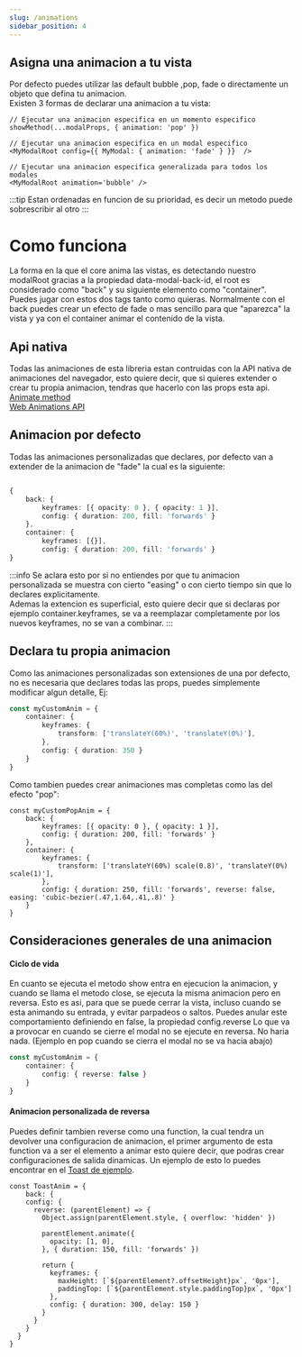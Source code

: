 ```yaml
---
slug: /animations
sidebar_position: 4
---
```



## Asigna una animacion a tu vista
Por defecto puedes utilizar las default <Highlight>bubble</Highlight> ,<Highlight>pop</Highlight>, <Highlight>fade</Highlight> o directamente un objeto que defina tu animacion.<br/>
Existen 3 formas de declarar una animacion a tu vista:
```tsx
// Ejecutar una animacion especifica en un momento especifico
showMethod(...modalProps, { animation: 'pop' })
```
```tsx
// Ejecutar una animacion especifica en un modal especifico
<MyModalRoot config={{ MyModal: { animation: 'fade' } }}  />
```
```tsx
// Ejecutar una animacion especifica generalizada para todos los modales
<MyModalRoot animation='bubble' />
```
:::tip
Estan ordenadas en funcion de su prioridad, es decir un metodo puede sobrescribir al otro
:::

# Como funciona

La forma en la que el core anima las vistas, es detectando nuestro modalRoot gracias a la propiedad <Highlight>data-modal-back-id</Highlight>, el root es considerado como "back" y su siguiente elemento como "container".
Puedes jugar con estos dos tags tanto como quieras. Normalmente con el back puedes crear un efecto de fade o mas sencillo para que "aparezca" la vista y ya con el container animar el contenido de la vista.


## Api nativa

Todas las animaciones de esta libreria estan contruidas con la API nativa de animaciones del navegador, esto quiere decir, que si quieres extender o crear tu propia animacion, tendras que hacerlo con las props esta api.<br/>
[Animate method](https://developer.mozilla.org/en-US/docs/Web/API/Element/animate)<br/>
[Web Animations API](https://developer.mozilla.org/en-US/docs/Web/API/Web_Animations_API)<br/>

## Animacion por defecto

Todas las animaciones personalizadas que declares, por defecto van a extender de la animacion de "fade" la cual es la siguiente:
```ts

{
    back: {
        keyframes: [{ opacity: 0 }, { opacity: 1 }],
        config: { duration: 200, fill: 'forwards' }
    },
    container: {
        keyframes: [{}],
        config: { duration: 200, fill: 'forwards' }
}
```

:::info
Se aclara esto por si no entiendes por que tu animacion personalizada se muestra con cierto "easing" o con cierto tiempo sin que lo declares explicitamente.
<br/>Ademas la extencion es superficial, esto quiere decir que si declaras por ejemplo <Highlight>container.keyframes</Highlight>, se va a reemplazar completamente por los nuevos keyframes, no se van a combinar.
:::

## Declara tu propia animacion

Como las animaciones personalizadas son extensiones de una por defecto, no es necesaria que declares todas las props, puedes simplemente modificar algun detalle, Ej:
```typescript
const myCustomAnim = {
    container: {
        keyframes: {
            transform: ['translateY(60%)', 'translateY(0%)'],
        },
        config: { duration: 350 }
    }
}
```
Como tambien puedes crear animaciones mas completas como las del efecto "pop":
```tsx
const myCustomPopAnim = {
    back: {
        keyframes: [{ opacity: 0 }, { opacity: 1 }],
        config: { duration: 200, fill: 'forwards' }
    },
    container: {
        keyframes: {
            transform: ['translateY(60%) scale(0.8)', 'translateY(0%) scale(1)'],
        },
        config: { duration: 250, fill: 'forwards', reverse: false, easing: 'cubic-bezier(.47,1.64,.41,.8)' }
    }
}
```

## Consideraciones generales de una animacion

#### Ciclo de vida
En cuanto se ejecuta el metodo show entra en ejecucion la animacion, y cuando se llama el metodo close, se ejecuta la misma animacion pero en reversa.
Esto es asi, para que se puede cerrar la vista, incluso cuando se esta animando su entrada, y evitar parpadeos o saltos. Puedes anular este comportamiento definiendo en false, la propiedad <Highlight>config.reverse</Highlight>
Lo que va a provocar en cuando se cierre el modal no se ejecute en reversa. No haria nada. (Ejemplo en pop cuando se cierra el modal no se va hacia abajo)
```typescript
const myCustomAnim = {
    container: {
        config: { reverse: false }
    }
}
```
#### Animacion personalizada de reversa
Puedes definir tambien <Highlight>reverse</Highlight> como una function, la cual tendra un devolver una configuracion de animacion, el primer argumento de esta function va a ser el elemento a animar esto quiere decir, que podras crear configuraciones de salida dinamicas. Un ejemplo de esto lo puedes encontrar en el [Toast de ejemplo](/docs/container/toast).

```tsx
const ToastAnim = {
    back: {
    config: {
      reverse: (parentElement) => {
        Object.assign(parentElement.style, { overflow: 'hidden' })

        parentElement.animate({
          opacity: [1, 0],
        }, { duration: 150, fill: 'forwards' })

        return {
          keyframes: {
            maxHeight: [`${parentElement?.offsetHeight}px`, '0px'],
            paddingTop: [`${parentElement.style.paddingTop}px`, '0px']
          },
          config: { duration: 300, delay: 150 }
        }
      }
    }
  }
}
```